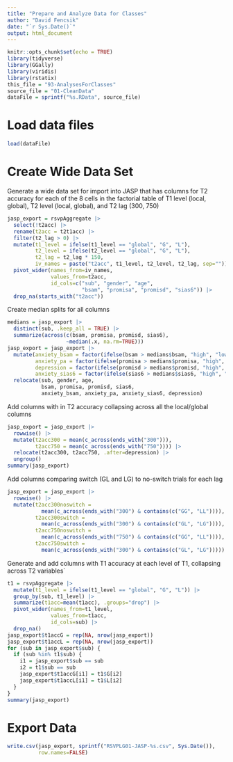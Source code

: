 ```yaml
---
title: "Prepare and Analyze Data for Classes"
author: "David Fencsik"
date: "`r Sys.Date()`"
output: html_document
---
```


```r
knitr::opts_chunk$set(echo = TRUE)
library(tidyverse)
library(GGally)
library(viridis)
library(rstatix)
this_file = "93-AnalysesForClasses"
source_file = "01-CleanData"
dataFile = sprintf("%s.RData", source_file)
```

# Load data files

```r
load(dataFile)
```

# Create Wide Data Set

Generate a wide data set for import into JASP that has columns for T2 accuracy for each of the 8 cells in the factorial table of T1 level (local, global), T2 level (local, global), and T2 lag (300, 750)

```r
jasp_export = rsvpAggregate |>
  select(!t2acc) |>
  rename(t2acc = t2t1acc) |>
  filter(t2_lag > 0) |>
  mutate(t1_level = ifelse(t1_level == "global", "G", "L"),
         t2_level = ifelse(t2_level == "global", "G", "L"),
         t2_lag = t2_lag * 150,
         iv_names = paste("t2acc", t1_level, t2_level, t2_lag, sep="")) |>
  pivot_wider(names_from=iv_names,
              values_from=t2acc,
              id_cols=c("sub", "gender", "age",
                        "bsam", "promisa", "promisd", "sias6")) |>
  drop_na(starts_with("t2acc"))
```

Create median splits for all columns

```r
medians = jasp_export |>
  distinct(sub, .keep_all = TRUE) |>
  summarize(across(c(bsam, promisa, promisd, sias6),
                   ~median(.x, na.rm=TRUE)))
jasp_export = jasp_export |>
  mutate(anxiety_bsam = factor(ifelse(bsam > medians$bsam, "high", "low")),
         anxiety_pa = factor(ifelse(promisa > medians$promisa, "high", "low")),
         depression = factor(ifelse(promisd > medians$promisd, "high", "low")),
         anxiety_sias6 = factor(ifelse(sias6 > medians$sias6, "high", "low"))) |>
  relocate(sub, gender, age,
           bsam, promisa, promisd, sias6,
           anxiety_bsam, anxiety_pa, anxiety_sias6, depression)
```

Add columns with in T2 accuracy collapsing across all the local/global columns

```r
jasp_export = jasp_export |>
  rowwise() |>
  mutate(t2acc300 = mean(c_across(ends_with("300"))),
         t2acc750 = mean(c_across(ends_with("750")))) |>
  relocate(t2acc300, t2acc750, .after=depression) |>
  ungroup()
summary(jasp_export)
```

Add columns comparing switch (GL and LG) to no-switch trials for each lag

```r
jasp_export = jasp_export |>
  rowwise() |>
  mutate(t2acc300noswitch =
           mean(c_across(ends_with("300") & contains(c("GG", "LL")))),
         t2acc300switch =
           mean(c_across(ends_with("300") & contains(c("GL", "LG")))),
         t2acc750noswitch =
           mean(c_across(ends_with("750") & contains(c("GG", "LL")))),
         t2acc750switch =
           mean(c_across(ends_with("300") & contains(c("GL", "LG")))))
```

Generate and add columns with T1 accuracy at each level of T1, collapsing across T2 variables`

```r
t1 = rsvpAggregate |>
  mutate(t1_level = ifelse(t1_level == "global", "G", "L")) |>
  group_by(sub, t1_level) |>
  summarize(t1acc=mean(t1acc), .groups="drop") |>
  pivot_wider(names_from=t1_level,
              values_from=t1acc,
              id_cols=sub) |>
  drop_na()
jasp_export$t1accG = rep(NA, nrow(jasp_export))
jasp_export$t1accL = rep(NA, nrow(jasp_export))
for (sub in jasp_export$sub) {
  if (sub %in% t1$sub) {
    i1 = jasp_export$sub == sub
    i2 = t1$sub == sub
    jasp_export$t1accG[i1] = t1$G[i2]
    jasp_export$t1accL[i1] = t1$L[i2]
  }
}
summary(jasp_export)
```

# Export Data

```r
write.csv(jasp_export, sprintf("RSVPLG01-JASP-%s.csv", Sys.Date()),
          row.names=FALSE)
```
